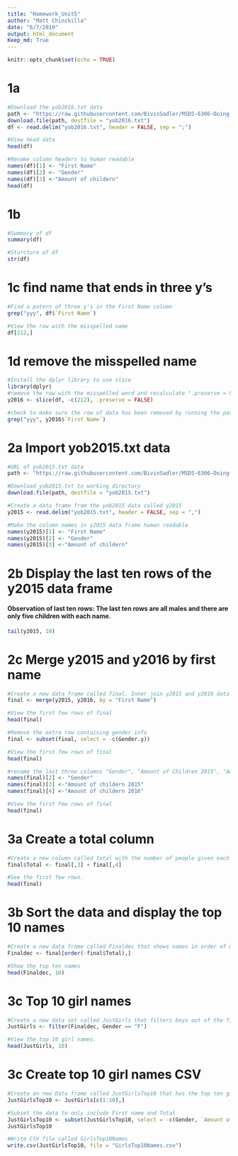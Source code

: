 ```yaml
---
title: "Homework_Unit5"
author: "Matt Chinchilla"
date: "6/7/2019"
output: html_document
Keep_md: True
---
```


```r
knitr::opts_chunk$set(echo = TRUE)
```

# 1a

```r
#Download the yob2016.txt data
path <- "https://raw.githubusercontent.com/BivinSadler/MSDS-6306-Doing-Data-Science/master/Unit%205/yob2016.txt"
download.file(path, destfile = "yob2016.txt")
df <- read.delim("yob2016.txt", header = FALSE, sep = ";")

#View head data
head(df)

#Rename column headers to human readable
names(df)[1] <- "First Name"
names(df)[2] <- "Gender"
names(df)[3] <-"Amount of childern"
head(df)
```

# 1b
```r
#Summary of df
summary(df)

#Sturcture of df
str(df)
```

# 1c find name that ends in three y's
```r
#Find a patern of three y's in the First Name column
grep("yyy", df$`First Name`)

#View the row with the misspelled name
df[212,]
```

# 1d remove the misspelled name
```r
#Install the dplyr library to use slice 
library(dplyr)
#remove the row with the misspelled word and recalculate ".preserve = FALSE" the position values after removing the rows. Name this new daata frame y2016
y2016 <- slice(df, -c(212), .preserve = FALSE)

#check to make sure the row of data has been removed by running the patern matching again
grep("yyy", y2016$`First Name`)
```

# 2a Import yob2015.txt data
```r
#URL of yob2015.txt data
path <- "https://raw.githubusercontent.com/BivinSadler/MSDS-6306-Doing-Data-Science/master/Unit%205/yob2015.txt"

#Download yob2015.txt to working directory
download.file(path, destfile = "yob2015.txt")

#Create a data frame from the yob2015 data called y2015
y2015 <- read.delim("yob2015.txt", header = FALSE, sep = ",")

#Make the column names in y2015 data frame human readable
names(y2015)[1] <- "First Name"
names(y2015)[2] <- "Gender"
names(y2015)[3] <-"Amount of childern"
```

# 2b Display the last ten rows of the y2015 data frame
#### Observation of last ten rows: The last ten rows are all males and there are only five children with each name.
```r
tail(y2015, 10)
```

# 2c Merge y2015 and y2016 by first name
```r
#Create a new data frame called final. Inner join y2015 and y2016 data frames on First name
final <- merge(y2015, y2016, by = "First Name")

#View the first few rows of final
head(final)

#Remove the extra row containing gender info
final <- subset(final, select = -c(Gender.y))

#View the first few rows of final
head(final)

#rename the last three columns "Gender", "Amount of Children 2015", "Amount of Children 2016"
names(final)[2] <- "Gender"
names(final)[3] <-"Amount of childern 2015"
names(final)[4] <-"Amount of childern 2016"

#View the first few rows of final
head(final)
```

# 3a Create a total column
```r
#Create a new column called total with the number of people given each name combined for both years.
final$Total <- final[,3] + final[,4]

#See the first few rows.
head(final)
```

# 3b Sort the data and display the top 10 names
```r
#Create a new data frame called Finaldec that shows names in order of most popular to least. 
Finaldec <- final[order(-final$Total),]

#Show the top ten names
head(Finaldec, 10)
```

# 3c Top 10 girl names
```r
#Create a new data set called JustGirls that filters boys out of the finaldec data set.
JustGirls <- filter(Finaldec, Gender == "F")

#View the top 10 girl names.
head(JustGirls, 10)
```

# 3c Create top 10 girl names CSV
```r
#Create an new Data frame called JustGirlsTop10 that has the top ten girl names
JustGirlsTop10 <- JustGirls[c(1:10),]

#Subset the data to only include First name and Total
JustGirlsTop10 <- subset(JustGirlsTop10, select = -c(Gender, `Amount of childern 2015`, `Amount of childern 2016`))
JustGirlsTop10

#Write CSV file called GirlsTop10Names
write.csv(JustGirlsTop10, file = "GirlsTop10Names.csv")
```
